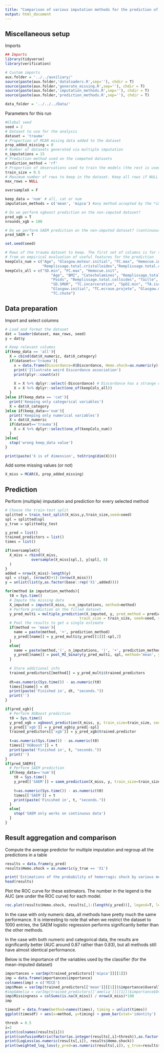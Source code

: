 ```yaml
---
title: "Comparison of various imputation methods for the prediction of haemorrhagic shock (numerical data only)"
output: html_document
---
```

  
## Miscellaneous setup
Imports
```r
## Imports
library(tidyverse)
library(verification)

# Custom imports
aux.folder = '../../auxiliary/'
source(paste(aux.folder,'dataloaders.R',sep=''), chdir = T)
source(paste(aux.folder,'generate_missing.R',sep=''), chdir = T)
source(paste(aux.folder,'imputation_methods.R',sep=''), chdir = T)
source(paste(aux.folder,'prediction_methods.R',sep=''), chdir = T)

data_folder = '../../../Data/'
```

Parameters for this run
```r
#Global seed
seed = 2
# Dataset to use for the analysis
dataset = 'trauma'
# Proportion of MCAR mising data added to the dataset
prop_added_missing = 0
# Number of datasets generated via multiple imputation
n_imputations = 15
# Prediction method used on the competed datasets
prediction_method = 'rf'
# Proportion of observations used to train the models (the rest is used for evaluation)
train_size = 0.5
# Maximum number of rows to keep in the dataset. Keep all rows if NULL
max_rows = NULL

oversampleX = F

keep_data = 'num' # all, cat or num
imputation_methods = c('mean', 'mipca') #any method accepted by the *impute* method from prediction_methods.R

# Do we perform xgboost prediction on the non-imputed dataset?
pred_xgb = T
nrounds_xgb = 100

# Do we perform SAEM prediction on the non-imputed dataset? (continuous data only)
pred_SAEM = T

set.seed(seed)
```

```r
# Rows of the trauma dataset to keep. The first set of columns is for the numeric variables as in Wei's work. The second is 
# from an empirical evaluation of useful features for the prediction
keepCols_num = c("Age", "Glasgow.moteur.initial", "FC.max", "Hemocue.init",
                 "Remplissage.total.cristalloides","Remplissage.total.colloides", "SD.min", "SD.SMUR")
keepCols_all = c("SD.min", "FC.max", "Hemocue.init", 
                     "Age", "BMI", "Catecholamines", "Remplissage.total.cristalloides", 
                     "Poids", "Remplissage.total.colloides", "Taille", "FC.SMUR", 
                     "SD.SMUR", "TC.incarceration", "SpO2.min", "TA.ischemie", "TA.amputation", 
                     "Glasgow.initial", "TC.ecrase.projete", "Glasgow.moteur.initial", 
                     "TC.chute")
```

## Data preparation
Import and select columns

```r
# Load and format the dataset
dat = loader(dataset, max_rows, seed)
y = dat$y

# Keep relevant columns
if(keep_data == 'all'){
  X = cbind(dat$X_numeric, dat$X_category)
  if(dataset=='trauma'){
    x = data.frame(Discordance=X$Discordance, Hemo.shock=as.numeric(y)-1)
    print('Illustrate weird Discordance association')
    print(plyr::count(x))
  
    X = X %>% dplyr::select(-Discordance) # Discordance has a strange correlation with y, it is removed (illustrated above)
    X = X %>% dplyr::select(one_of(keepCols_all)) 
  }
}else if(keep_data == 'cat'){
  print('Keeping only categorical variables')
  X = dat$X_category
}else if(keep_data=='num'){
  print('Keeping only numerical variables')
  X = dat$X_numeric
  if(dataset=='trauma'){
    X = X %>% dplyr::select(one_of(keepCols_num))
  }
}else{
  stop('wrong keep_data value')
}

print(paste('X is of dimension', toString(dim(X))))
```

Add some missing values (or not)
```r
X_miss = MCAR(X, prop_added_missing)
```

## Prediction
Perform (multiple) imputation and prediction for every selected method
```r
# Choose the train-test split
splitted = train_test_split(X_miss,y,train_size,seed=seed)
spl = splitted$spl
y_true = splitted$y_test

y_pred = list()
trained_predictors = list()
times = list()

if(oversampleX){
  X_miss = rbind(X_miss,
            oversample(X_miss[spl,], y[spl], 8)
  )
}
added = nrow(X_miss)-length(y)
spl = c(spl, (nrow(X)+1):(nrow(X_miss)))
y = unlist(list(y,as.factor(base::rep('X1',added))))

for(method in imputation_methods){
  t0 = Sys.time()
  # Impute the missing data
  X_imputed = impute(X_miss, m=n_imputations, method=method)
  # Perform prediction on the filled dataset
  y_pred_multi = multiple_prediction(X_imputed, y, pred_method = prediction_method, 
                                  train_size = train_size, seed=seed, spl=spl)
  # Pool the results to get a single estimate
  if(method == 'mean'){
    name = paste(method, '+', prediction_method)
    y_pred[[name]] = y_pred_multi$y_pred[[1]][-spl,2]
  }
  else{
    name = paste(method,'(', n_imputations, ')', '+', prediction_method)
    y_pred[[name]] = pool_MI_binary(y_pred_multi, spl, method='mean', y_true=y)
  }
  
  # Store additional info
  trained_predictors[[method]] = y_pred_multi$trained_predictors
  
  dt=as.numeric(Sys.time()) - as.numeric(t0)
  times[[name]] = dt
  print(paste('Finished in', dt, "seconds."))
  print('')
}

if(pred_xgb){
  # Perform XGBoost prediction
  t0 = Sys.time()
  y_pred_xgb = xgboost_prediction(X_miss, y, train_size=train_size, seed=seed, nrounds = nrounds_xgb, spl=spl)
  y_pred[['xgb']] = y_pred_xgb$y_pred[-spl]
  trained_predictors[['xgb']] = y_pred_xgb$trained.predictor
 
  t=as.numeric(Sys.time()) - as.numeric(t0)
  times[['XGBoost']] = t
  print(paste('Finished in', t, "seconds."))
  print('')
}
if(pred_SAEM){
  # Perform SAEM prediction
  if(keep_data=='num'){
    t0 = Sys.time()
    y_pred[['SAEM']] = saem_prediction(X_miss, y, train_size=train_size, seed=seed, printevery=50, spl=spl)$y_pred[-spl] 
    
    t=as.numeric(Sys.time()) - as.numeric(t0)
    times[['SAEM']] = t
    print(paste('Finished in', t, "seconds."))
  }
  else{
    stop('SAEM only works on continuous data')
  }
}
```

## Result aggregation and comparison
Compute the average predictor for multiple imputation and regroup all the predictions in a table
```r
results = data.frame(y_pred)
results$Hemo.shock = as.numeric(y_true == 'X1')

print('Estimations of the probability of hemorragic shock by various methods')
head(results)
```

Plot the ROC curve for these estimators. The number in the legend is the AUC (are under the ROC curve) for each model.
```r
roc.plot(results$Hemo.shock, results[,1:(length(y_pred))], legend=T, leg.text=names(y_pred))
```

In the case with only numeric data, all methods have pretty much the same performance. It is interesting to note that when we restrict the dataset to 1000 entries, the SAEM logistic regression performs significantly better than the other methods. 

In the case with both numeric and categorical data, the results are significantly better (AUC around 0.87 rather than 0.83), but all methods still have almost identical performance.

Below is the importance of the variables used by the classifier (for the mean-imputed dataset)

```r
importances = varImp(trained_predictors[['mipca']][[1]])
imp = data.frame(importances$importance)
colnames(imp) = c('MICE')
imp$Mean = varImp(trained_predictors[['mean']][[1]])$importance$Overall
#imp$Amelia = varImp(trained_predictors[['amelia']][[1]])$importance$Overall
imp$Missingness = colSums(is.na(X_miss)) / nrow(X_miss)*100
imp
```

```r
timesdf = data.frame(method=names(times), timing = unlist(times))
ggplot(timesdf) + aes(x=method, y=timing) + geom_bar(stat='identity')
```
```r
thresh = 0.5
i=2
print(colnames(results[i]))
print(confusionMatrix(factor(as.integer(results[,i]>thresh)),as.factor(results$Hemo.shock), positive='1'))
print(LogLoss(as.numeric(results[,i]), results$Hemo.shock))
print(weighted_log_loss(y_pred=as.numeric(results[,i]), y_true=results$Hemo.shock, y_train=splitted$y_train))
```

